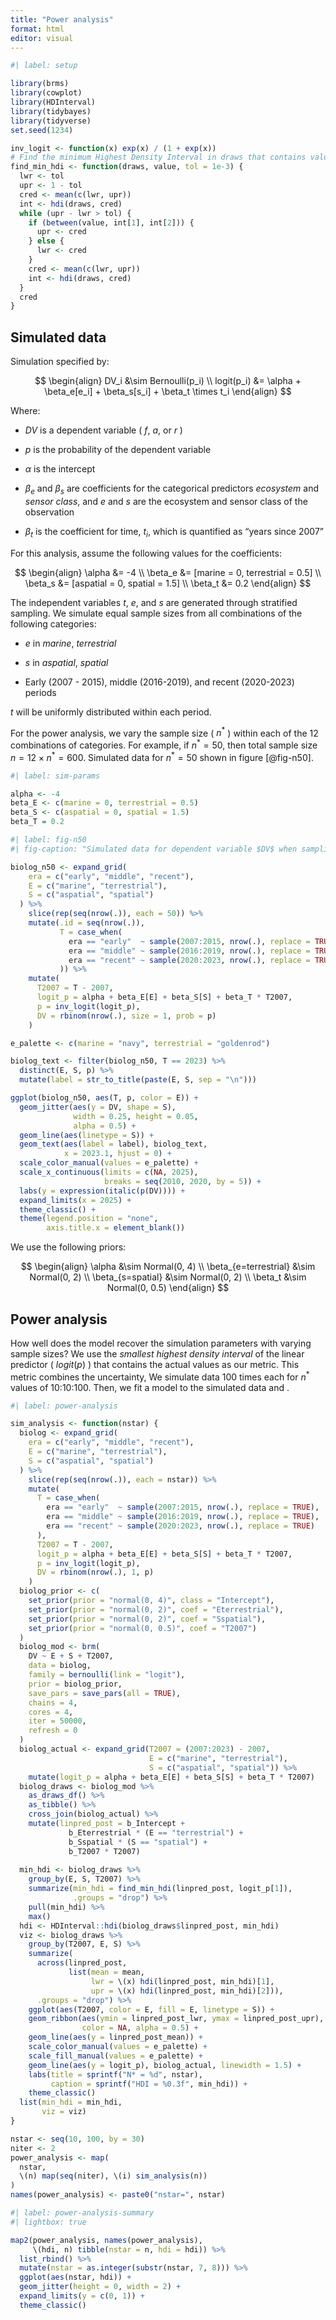 ```yaml
---
title: "Power analysis"
format: html
editor: visual
---
```


```r
#| label: setup

library(brms)
library(cowplot)
library(HDInterval)
library(tidybayes)
library(tidyverse)
set.seed(1234)

inv_logit <- function(x) exp(x) / (1 + exp(x))
# Find the minimum Highest Density Interval in draws that contains value
find_min_hdi <- function(draws, value, tol = 1e-3) {
  lwr <- tol
  upr <- 1 - tol
  cred <- mean(c(lwr, upr))
  int <- hdi(draws, cred)
  while (upr - lwr > tol) {
    if (between(value, int[1], int[2])) {
      upr <- cred
    } else {
      lwr <- cred
    }
    cred <- mean(c(lwr, upr))
    int <- hdi(draws, cred)
  }
  cred
}

```

## Simulated data

Simulation specified by:

$$
\begin{align}
DV_i &\sim Bernoulli(p_i) \\
logit(p_i) &= \alpha + \beta_e[e_i] + \beta_s[s_i] + \beta_t \times t_i
\end{align}
$$

Where:

-   $DV$ is a dependent variable ( $f$, $a$, or $r$ )

-   $p$ is the probability of the dependent variable

-   $\alpha$ is the intercept

-   $\beta_e$ and $\beta_s$ are coefficients for the categorical predictors *ecosystem* and *sensor class*, and $e$ and $s$ are the ecosystem and sensor class of the observation

-   $\beta_t$ is the coefficient for time, $t_i$, which is quantified as "years since 2007"

For this analysis, assume the following values for the coefficients:

$$
\begin{align}
\alpha &= -4 \\
\beta_e &= [marine = 0, terrestrial = 0.5] \\
\beta_s &= [aspatial = 0, spatial = 1.5] \\
\beta_t &= 0.2
\end{align}
$$

The independent variables $t$, $e$, and $s$ are generated through stratified sampling. We simulate equal sample sizes from all combinations of the following categories:

-   $e$ in *marine*, *terrestrial*

-   $s$ in *aspatial*, *spatial*

-   Early (2007 - 2015), middle (2016-2019), and recent (2020-2023) periods

$t$ will be uniformly distributed within each period.

For the power analysis, we vary the sample size ( $n^*$ ) within each of the 12 combinations of categories. For example, if $n^*=50$, then total sample size $n=12 \times n^*=600$. Simulated data for $n^*=50$ shown in figure [@fig-n50].

```r
#| label: sim-params

alpha <- -4
beta_E <- c(marine = 0, terrestrial = 0.5)
beta_S <- c(aspatial = 0, spatial = 1.5)
beta_T = 0.2

```

```r
#| label: fig-n50
#| fig-caption: "Simulated data for dependent variable $DV$ when sampling 50 papers within each combination of categories for $e$, $s$, and $t$. Points represent simulated studies, lines represent probability of the dependent variable $p(DV)$. Gold indicates terrestrial, navy indicates marine. Triangle points/dashed lines represent spatial data, circle points/solid lines represent aspatial data."

biolog_n50 <- expand_grid(
    era = c("early", "middle", "recent"),
    E = c("marine", "terrestrial"),
    S = c("aspatial", "spatial")
  ) %>%
    slice(rep(seq(nrow(.)), each = 50)) %>%
    mutate(.id = seq(nrow(.)),
           T = case_when(
             era == "early"  ~ sample(2007:2015, nrow(.), replace = TRUE),
             era == "middle" ~ sample(2016:2019, nrow(.), replace = TRUE),
             era == "recent" ~ sample(2020:2023, nrow(.), replace = TRUE)
           )) %>%
    mutate(
      T2007 = T - 2007,
      logit_p = alpha + beta_E[E] + beta_S[S] + beta_T * T2007,
      p = inv_logit(logit_p),
      DV = rbinom(nrow(.), size = 1, prob = p)
    )

e_palette <- c(marine = "navy", terrestrial = "goldenrod")

biolog_text <- filter(biolog_n50, T == 2023) %>%
  distinct(E, S, p) %>%
  mutate(label = str_to_title(paste(E, S, sep = "\n")))

ggplot(biolog_n50, aes(T, p, color = E)) +
  geom_jitter(aes(y = DV, shape = S),
              width = 0.25, height = 0.05,
              alpha = 0.5) +
  geom_line(aes(linetype = S)) +
  geom_text(aes(label = label), biolog_text,
            x = 2023.1, hjust = 0) +
  scale_color_manual(values = e_palette) +
  scale_x_continuous(limits = c(NA, 2025),
                     breaks = seq(2010, 2020, by = 5)) +
  labs(y = expression(italic(p(DV)))) +
  expand_limits(x = 2025) +
  theme_classic() +
  theme(legend.position = "none",
        axis.title.x = element_blank())

```

We use the following priors:

$$
\begin{align}
\alpha &\sim Normal(0, 4) \\
\beta_{e=terrestrial} &\sim Normal(0, 2) \\
\beta_{s=spatial} &\sim Normal(0, 2) \\
\beta_t &\sim Normal(0, 0.5)
\end{align}
$$

## Power analysis

How well does the model recover the simulation parameters with varying sample sizes? We use the *smallest highest density interval* of the linear predictor ( $logit(p)$ ) that contains the actual values as our metric. This metric combines the uncertainty, We simulate data 100 times each for $n^*$ values of 10:10:100. Then, we fit a model to the simulated data and .

```r
#| label: power-analysis

sim_analysis <- function(nstar) {
  biolog <- expand_grid(
    era = c("early", "middle", "recent"),
    E = c("marine", "terrestrial"),
    S = c("aspatial", "spatial")
  ) %>%
    slice(rep(seq(nrow(.)), each = nstar)) %>%
    mutate(
      T = case_when(
        era == "early"  ~ sample(2007:2015, nrow(.), replace = TRUE),
        era == "middle" ~ sample(2016:2019, nrow(.), replace = TRUE),
        era == "recent" ~ sample(2020:2023, nrow(.), replace = TRUE)
      ),
      T2007 = T - 2007,
      logit_p = alpha + beta_E[E] + beta_S[S] + beta_T * T2007,
      p = inv_logit(logit_p),
      DV = rbinom(nrow(.), 1, p)
    )
  biolog_prior <- c(
    set_prior(prior = "normal(0, 4)", class = "Intercept"),
    set_prior(prior = "normal(0, 2)", coef = "Eterrestrial"),
    set_prior(prior = "normal(0, 2)", coef = "Sspatial"),
    set_prior(prior = "normal(0, 0.5)", coef = "T2007")
  )
  biolog_mod <- brm(
    DV ~ E + S + T2007,
    data = biolog,
    family = bernoulli(link = "logit"),
    prior = biolog_prior,
    save_pars = save_pars(all = TRUE),
    chains = 4,
    cores = 4,
    iter = 50000,
    refresh = 0
  )
  biolog_actual <- expand_grid(T2007 = (2007:2023) - 2007, 
                               E = c("marine", "terrestrial"), 
                               S = c("aspatial", "spatial")) %>% 
    mutate(logit_p = alpha + beta_E[E] + beta_S[S] + beta_T * T2007)
  biolog_draws <- biolog_mod %>% 
    as_draws_df() %>% 
    as_tibble() %>% 
    cross_join(biolog_actual) %>% 
    mutate(linpred_post = b_Intercept + 
             b_Eterrestrial * (E == "terrestrial") + 
             b_Sspatial * (S == "spatial") + 
             b_T2007 * T2007)
  
  min_hdi <- biolog_draws %>% 
    group_by(E, S, T2007) %>% 
    summarize(min_hdi = find_min_hdi(linpred_post, logit_p[1]),
              .groups = "drop") %>% 
    pull(min_hdi) %>% 
    max()
  hdi <- HDInterval::hdi(biolog_draws$linpred_post, min_hdi)
  viz <- biolog_draws %>% 
    group_by(T2007, E, S) %>% 
    summarize(
      across(linpred_post, 
             list(mean = mean, 
                  lwr = \(x) hdi(linpred_post, min_hdi)[1], 
                  upr = \(x) hdi(linpred_post, min_hdi)[2])), 
      .groups = "drop") %>% 
    ggplot(aes(T2007, color = E, fill = E, linetype = S)) + 
    geom_ribbon(aes(ymin = linpred_post_lwr, ymax = linpred_post_upr), 
                color = NA, alpha = 0.5) + 
    geom_line(aes(y = linpred_post_mean)) + 
    scale_color_manual(values = e_palette) + 
    scale_fill_manual(values = e_palette) + 
    geom_line(aes(y = logit_p), biolog_actual, linewidth = 1.5) + 
    labs(title = sprintf("N* = %d", nstar),
         caption = sprintf("HDI = %0.3f", min_hdi)) +
    theme_classic()
  list(min_hdi = min_hdi,
       viz = viz)
}

nstar <- seq(10, 100, by = 30)
niter <- 2
power_analysis <- map(
  nstar, 
  \(n) map(seq(niter), \(i) sim_analysis(n))
)
names(power_analysis) <- paste0("nstar=", nstar)

```

```r
#| label: power-analysis-summary
#| lightbox: true

map2(power_analysis, names(power_analysis), 
     \(hdi, n) tibble(nstar = n, hdi = hdi)) %>% 
  list_rbind() %>% 
  mutate(nstar = as.integer(substr(nstar, 7, 8))) %>% 
  ggplot(aes(nstar, hdi)) +
  geom_jitter(height = 0, width = 2) +
  expand_limits(y = c(0, 1)) +
  theme_classic()

```
